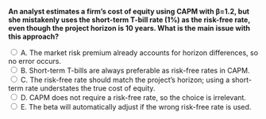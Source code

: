 ::: {.question-block}

<form onsubmit="event.preventDefault(); checkAnswer('module4_mcq_q69')" data-correct-answer="C">
  <strong style="display: block;">
  An analyst estimates a firm’s cost of equity using CAPM with β=1.2, but she mistakenly uses the short-term T-bill rate (1%) as the risk-free rate,  even though the project horizon is 10 years. What is the main issue with this approach?
  </strong>

  <label><input type="radio" name="module4_mcq_q69" value="A"> A. The market risk premium already accounts for horizon differences, so no error occurs.</label><br>
  <label><input type="radio" name="module4_mcq_q69" value="B"> B. Short-term T-bills are always preferable as risk-free rates in CAPM.</label><br>
  <label><input type="radio" name="module4_mcq_q69" value="C"> C. The risk-free rate should match the project’s horizon; using a short-term rate understates the true cost of equity.</label><br>
  <label><input type="radio" name="module4_mcq_q69" value="D"> D. CAPM does not require a risk-free rate, so the choice is irrelevant.</label><br>
  <label><input type="radio" name="module4_mcq_q69" value="E"> E. The beta will automatically adjust if the wrong risk-free rate is used.</label><br>
</form>

<div id="feedback-module4_mcq_q69" class="feedback" data-status="" style="display:none;">
✅ Correct: C. In CAPM, the risk-free rate must correspond to the horizon of the project or asset being valued. Using a short-term T-bill for a long-term project underestimates the required return, biasing the cost of equity downward.
</div>

:::
